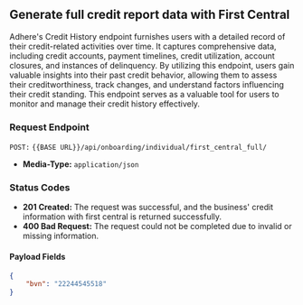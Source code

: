 ## Generate full credit report data with First Central

Adhere's Credit History endpoint furnishes users with a detailed record of their credit-related activities over time. It captures comprehensive data, including credit accounts, payment timelines, credit utilization, account closures, and instances of delinquency. By utilizing this endpoint, users gain valuable insights into their past credit behavior, allowing them to assess their creditworthiness, track changes, and understand factors influencing their credit standing. This endpoint serves as a valuable tool for users to monitor and manage their credit history effectively.

### Request Endpoint

`POST:` `{{BASE URL}}/api/onboarding/individual/first_central_full/`

- **Media-Type:** `application/json`

### Status Codes
- **201 Created:** The request was successful, and the business' credit information with first central is returned successfully.
- **400 Bad Request:** The request could not be completed due to invalid or missing information.

#### Payload Fields
``` json
{
    "bvn": "22244545518"
}
```
